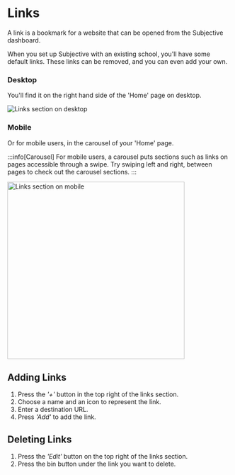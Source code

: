 # Links

A link is a bookmark for a website that can be opened from the Subjective dashboard.

When you set up Subjective with an existing school, you'll have some default links. These links can be removed, and you can even add your own.

### Desktop

You'll find it on the right hand side of the 'Home' page on desktop.

![Links section on desktop](/img/links-desktop.png)

### Mobile

Or for mobile users, in the carousel of your 'Home' page.

:::info[Carousel]
For mobile users, a carousel puts sections such as links on pages accessible through a swipe.
Try swiping left and right, between pages to check out the carousel sections.
:::

<img src="/img/links-mobile.png" alt="Links section on mobile" width="400"/>

## Adding Links

1. Press the *'+'* button in the top right of the links section.
2. Choose a name and an icon to represent the link.
3. Enter a destination URL.
4. Press *'Add'* to add the link.

## Deleting Links

1. Press the *'Edit'* button on the top right of the links section.
2. Press the bin button under the link you want to delete.
